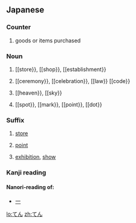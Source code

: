 ==Japanese==

===Counter===
{{ja-pos|h|counter|rom=-ten}}
# {{ja-def|点}} goods or items purchased

===Noun===
{{ja-noun|h|rom=ten}}
# {{ja-def|店}} [[store}}, [[shop}}, [[establishment}}
# {{ja-def|典}} [[ceremony}}, [[celebration}}, [[law}} [[code}}
# {{ja-def|天}} [[heaven}}, [[sky}}
# {{ja-def|点}} [[spot}}, [[mark}}, [[point}}, [[dot}}

===Suffix===
{{ja-pos|h|suffix|rom=-ten}}

# {{ja-def|店}} [[store]]
# {{ja-def|点}} [[point]]
# {{ja-def|展}} [[exhibition]], [[show]]

===Kanji reading===
{{ja-kanji reading|rom=ten}}

====Nanori-reading of:====
* [[一]]

[[lo:てん]]
[[zh:てん]]